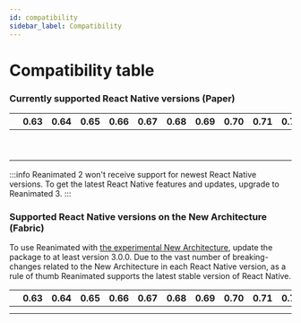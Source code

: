 ```yaml
---
id: compatibility
sidebar_label: Compatibility
---
```


# Compatibility table

### Currently supported React Native versions (Paper)

<div className="compatibility">

|                                      | 0.63            | 0.64            | 0.65            | 0.66         | 0.67         | 0.68            | 0.69            | 0.70            | 0.71            | 0.72            |
| ------------------------------------ | --------------- | --------------- | --------------- | ------------ | ------------ | --------------- | --------------- | --------------- | --------------- | --------------- |
| <Version version="3.4.x - 3.5.x"/>   | <NotSupported/> | <NotSupported/> | <NotSupported/> | <Supported/> | <Supported/> | <Supported/>    | <Supported/>    | <Supported/>    | <Supported/>    | <Supported/>    |
| <Version version="3.1.x - 3.3.x"/>   | <Supported/>    | <Supported/>    | <Supported/>    | <Supported/> | <Supported/> | <Supported/>    | <Supported/>    | <Supported/>    | <Supported/>    | <Supported/>    |
| <Version version="3.0.x"/>           | <Supported/>    | <Supported/>    | <Supported/>    | <Supported/> | <Supported/> | <Supported/>    | <Supported/>    | <Supported/>    | <Supported/>    | <NotSupported/> |
| <Spacer/>                            |                 |                 |                 |              |              |                 |                 |                 |                 |                 |
| <Version version="2.14.x - 2.17.x"/> | <Supported/>    | <Supported/>    | <Supported/>    | <Supported/> | <Supported/> | <Supported/>    | <Supported/>    | <Supported/>    | <Supported/>    | <NotSupported/> |
| <Version version="2.11.x - 2.13.x"/> | <Supported/>    | <Supported/>    | <Supported/>    | <Supported/> | <Supported/> | <Supported/>    | <Supported/>    | <Supported/>    | <NotSupported/> | <NotSupported/> |
| <Version version="2.10.x"/>          | <Supported/>    | <Supported/>    | <Supported/>    | <Supported/> | <Supported/> | <Supported/>    | <Supported/>    | <NotSupported/> | <NotSupported/> | <NotSupported/> |
| <Version version="2.5.x - 2.9.x"/>   | <Supported/>    | <Supported/>    | <Supported/>    | <Supported/> | <Supported/> | <Supported/>    | <NotSupported/> | <NotSupported/> | <NotSupported/> | <NotSupported/> |
| <Version version="2.3.x - 2.4.x"/>   | <Supported/>    | <Supported/>    | <Supported/>    | <Supported/> | <Supported/> | <NotSupported/> | <NotSupported/> | <NotSupported/> | <NotSupported/> | <NotSupported/> |

</div>

:::info
Reanimated 2 won't receive support for newest React Native versions. To get the latest React Native features and updates, upgrade to Reanimated 3.
:::

### Supported React Native versions on the New Architecture (Fabric)

To use Reanimated with [the experimental New Architecture](https://reactnative.dev/docs/the-new-architecture/landing-page), update the package to at least version 3.0.0. Due to the vast number of breaking-changes related to the New Architecture in each React Native version, as a rule of thumb Reanimated supports the latest stable version of React Native.

<div className="compatibility">

|                                    | 0.63            | 0.64            | 0.65            | 0.66            | 0.67            | 0.68            | 0.69            | 0.70            | 0.71            | 0.72            |
| ---------------------------------- | --------------- | --------------- | --------------- | --------------- | --------------- | --------------- | --------------- | --------------- | --------------- | --------------- |
| <Version version="3.1.x - 3.5.x"/> | <NotSupported/> | <NotSupported/> | <NotSupported/> | <NotSupported/> | <NotSupported/> | <NotSupported/> | <NotSupported/> | <NotSupported/> | <NotSupported/> | <Supported/>    |
| <Version version="3.0.x"/>         | <NotSupported/> | <NotSupported/> | <NotSupported/> | <NotSupported/> | <NotSupported/> | <NotSupported/> | <NotSupported/> | <NotSupported/> | <Supported/>    | <NotSupported/> |

</div>
